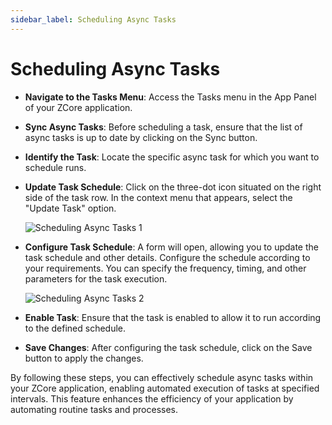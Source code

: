 ```yaml
---
sidebar_label: Scheduling Async Tasks
---
```


# Scheduling Async Tasks

- **Navigate to the Tasks Menu**:
   Access the Tasks menu in the App Panel of your ZCore application.

- **Sync Async Tasks**:
   Before scheduling a task, ensure that the list of async tasks is up to date by clicking on the Sync button.

- **Identify the Task**:
   Locate the specific async task for which you want to schedule runs.

- **Update Task Schedule**:
   Click on the three-dot icon situated on the right side of the task row. In the context menu that appears, select the "Update Task" option.

   ![Scheduling Async Tasks 1](/img/async-tasks/scheduling-async-tasks1.png)

- **Configure Task Schedule**:
   A form will open, allowing you to update the task schedule and other details. Configure the schedule according to your requirements. You can specify the frequency, timing, and other parameters for the task execution.

   ![Scheduling Async Tasks 2](/img/async-tasks/scheduling-async-tasks2.png)

- **Enable Task**:
   Ensure that the task is enabled to allow it to run according to the defined schedule. 

- **Save Changes**:
   After configuring the task schedule, click on the Save button to apply the changes.

By following these steps, you can effectively schedule async tasks within your ZCore application, enabling automated execution of tasks at specified intervals. This feature enhances the efficiency of your application by automating routine tasks and processes.